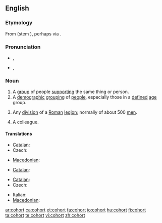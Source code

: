 ==English==
{{wikipedia}}

===Etymology===
From {{etyl|la}} {{term|cohors|lang=la}} (stem {{term|cohort-|lang=la}}), perhaps via {{etyl|fro}} {{term|cohorte|lang=fro}}.

===Pronunciation===
* {{a|UK}} {{IPA|/'kəʊ.hɔː(ɹ)t/}}, {{SAMPA|/"k@U.h@U.hO:(r)t/}}
* {{a|US}} {{IPA|/ˈkoʊ̯.hɔɹt/}}, {{SAMPA|/"koU.hOrt/}}

===Noun===
{{en-noun}}

# A [[group]] of people [[support]]ing the same thing or person.
# A [[demographic]] [[grouping]] of [[people]], especially those in a [[defined]] [[age]] group.
# {{military|history}} Any [[division]] of a [[Roman]] [[legion]]; normally of about 500 [[men]].
# A colleague.

{{rfex}}

====Translations====
{{trans-top|group of people supporting the same thing or person}}
* [[Catalan]]: {{t|ca|cohort}}
* Czech: {{t-|cs|kohorta|f}}
{{trans-mid}}
* [[Macedonian]]: {{t|mk|истомисленици|m|p|tr=istomislénici|sc=Cyrl}}
{{trans-bottom}}

{{trans-top|demographic grouping of people}}
* [[Catalan]]: {{t|ca|cohort}}
{{trans-mid}}
{{trans-bottom}}

{{trans-top|division of Roman legion}}
* [[Catalan]]: {{t|ca|cohort}}
* Czech: {{t-|cs|kohorta|f}}
{{trans-mid}}
* Italian: {{t|it|coorte}}
* [[Macedonian]]: {{t|mk|кохорт|m|tr=kóhort|sc=Cyrl}}
{{trans-bottom}}

[[ar:cohort]]
[[ca:cohort]]
[[et:cohort]]
[[fa:cohort]]
[[io:cohort]]
[[hu:cohort]]
[[fi:cohort]]
[[ta:cohort]]
[[te:cohort]]
[[vi:cohort]]
[[zh:cohort]]